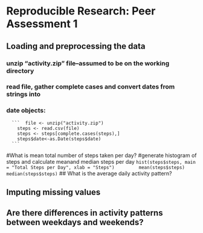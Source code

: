 # Reproducible Research: Peer Assessment 1


## Loading and preprocessing the data

### unzip "activity.zip" file--assumed to be on the working directory
### read file, gather complete cases and convert dates from strings into 
### date objects:

      ```  file <- unzip("activity.zip")
        steps <- read.csv(file)
        steps <- steps[complete.cases(steps),]
        steps$date<-as.Date(steps$date)
      ```

#What is mean total number of steps taken per day?
#generate histogram of steps and calculate meanand median steps per day
    ```
        hist(steps$steps, main = "Total Steps per Day", xlab = "Steps")
        mean(steps$steps)
        median(steps$steps)
    ```
## What is the average daily activity pattern?



## Imputing missing values



## Are there differences in activity patterns between weekdays and weekends?
